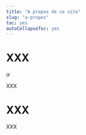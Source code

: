 ---
title: "A propos de ce site"
slug: "a-propos"
toc: yes
autoCollapseToc: yes
---

# XXX

$\alpha$

XXX

# XXX

XXX
